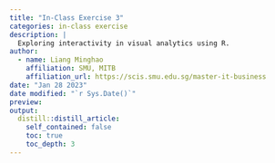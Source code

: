 ```yaml
---
title: "In-Class Exercise 3"
categories: in-class exercise
description: |
  Exploring interactivity in visual analytics using R.
author:
  - name: Liang Minghao
    affiliation: SMU, MITB
    affiliation_url: https://scis.smu.edu.sg/master-it-business
date: "Jan 28 2023"
date modified: "`r Sys.Date()`"
preview: 
output:
  distill::distill_article:
    self_contained: false
    toc: true
    toc_depth: 3
---
```


```r


```
